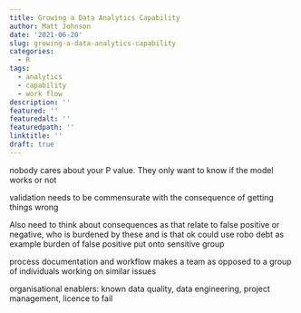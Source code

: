 ```yaml
---
title: Growing a Data Analytics Capability
author: Matt Johnson
date: '2021-06-20'
slug: growing-a-data-analytics-capability
categories:
  - R
tags: 
  - analytics
  - capability
  - work flow
description: ''
featured: ''
featuredalt: ''
featuredpath: ''
linktitle: ''
draft: true
---
```



nobody cares about your P value. They only want to know if the model works or not

validation needs to be commensurate with the consequence of getting things wrong

Also need to think about consequences as that relate to false positive or negative, who is burdened by these and is that ok
  could use robo debt as example burden of false positive put onto sensitive group
  
process documentation and workflow makes a team as opposed to a group of individuals working on similar issues

organisational enablers: known data quality, data engineering, project management, licence to fail

